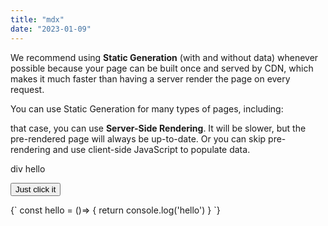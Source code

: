 ```yaml
---
title: "mdx"
date: "2023-01-09"
---
```


We recommend using **Static Generation** (with and without data) whenever possible because your page can be built once and served by CDN, which makes it much faster than having a server render the page on every request.

You can use Static Generation for many types of pages, including:

that case, you can use **Server-Side Rendering**. It will be slower, but the pre-rendered page will always be up-to-date. Or you can skip pre-rendering and use client-side JavaScript to populate data.

<div>
  <p> div hello</p>
</div>

<Button>Just click it</Button>

<CodeBlock>
  {`
const hello = ()=> {
  return console.log('hello')
}
`}
</CodeBlock>
